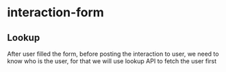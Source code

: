 # interaction-form



## Lookup
After user filled the form, before posting the interaction to user, we need to know who is the user, for that we will use <Service>lookup</Service> API to fetch the user first